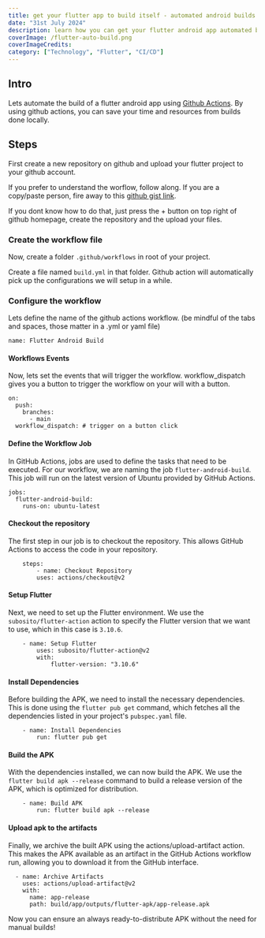 ```yaml
---
title: get your flutter app to build itself - automated android builds
date: "31st July 2024"
description: learn how you can get your flutter android app automated builds using github actions
coverImage: /flutter-auto-build.png
coverImageCredits:
category: ["Technology", "Flutter", "CI/CD"]
---
```


## Intro

Lets automate the build of a flutter android app using [Github Actions](https://github.com/actions).
By using github actions, you can save your time and resources from builds done locally.

## Steps

First create a new repository on github and upload your flutter project to your github account.

If you prefer to understand the worflow, follow along.
If you are a copy/paste person, fire away to this [github gist link](https://gist.github.com/umarwaseeem/f8cd3762550e6dfd4f7aeb7057b9e643).

If you dont know how to do that, just press the + button on top right of github homepage, create the repository and the upload your files.

### Create the workflow file

Now, create a folder `.github/workflows` in root of your project.

Create a file named `build.yml` in that folder.
Github action will automatically pick up the configurations we will setup in a while.

### Configure the workflow

Lets define the name of the github actions workflow.
(be mindful of the tabs and spaces, those matter in a .yml or yaml file)

```
name: Flutter Android Build
```

#### Workflows Events

Now, lets set the events that will trigger the workflow.
workflow_dispatch gives you a button to trigger the workflow on your will with a button.

```
on:
  push:
    branches:
      - main
  workflow_dispatch: # trigger on a button click
```

#### Define the Workflow Job

In GitHub Actions, jobs are used to define the tasks that need to be executed. For our workflow, we are naming the job `flutter-android-build`. This job will run on the latest version of Ubuntu provided by GitHub Actions.

```
jobs:
  flutter-android-build:
    runs-on: ubuntu-latest
```

#### Checkout the repository

The first step in our job is to checkout the repository. This allows GitHub Actions to access the code in your repository.

```
    steps:
        - name: Checkout Repository
        uses: actions/checkout@v2
```

#### Setup Flutter

Next, we need to set up the Flutter environment. We use the `subosito/flutter-action` action to specify the Flutter version that we want to use, which in this case is `3.10.6`.

```
    - name: Setup Flutter
        uses: subosito/flutter-action@v2
        with:
            flutter-version: "3.10.6"
```

#### Install Dependencies

Before building the APK, we need to install the necessary dependencies. This is done using the `flutter pub get` command, which fetches all the dependencies listed in your project's `pubspec.yaml` file.

```
    - name: Install Dependencies
        run: flutter pub get
```

#### Build the APK

With the dependencies installed, we can now build the APK. We use the `flutter build apk --release` command to build a release version of the APK, which is optimized for distribution.

```
    - name: Build APK
        run: flutter build apk --release
```

#### Upload apk to the artifacts

Finally, we archive the built APK using the actions/upload-artifact action. This makes the APK available as an artifact in the GitHub Actions workflow run, allowing you to download it from the GitHub interface.

```
  - name: Archive Artifacts
    uses: actions/upload-artifact@v2
    with:
      name: app-release
      path: build/app/outputs/flutter-apk/app-release.apk
```

Now you can ensure an always ready-to-distribute APK without the need for manual builds!
